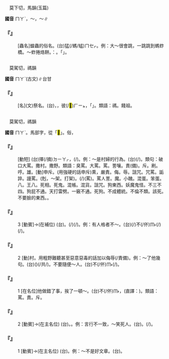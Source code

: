 
=={{ruby|螞|ㄇㄚˋ}}==

　莫下切，馬韻(玉篇)

'''國音''' <rt>ㄇㄚˋ</rt>{{ruby|。|ㄇㄚˇ}}，～{{ruby|蟻|ㄧˇ}}{{ruby|。|ㄇㄚ}}，～{{ruby|螂|ㄌㄤ}}∥

    

==='''『{{ruby|螞|ㄇㄚˋ}}{{ruby|蚱|·ㄓㄚ}}』'''===
: [蟲名]蝗蟲的俗名。(台){{ruby|草|ㄘㄠˋ}}猛(/螞/蜢)<rt>ㄇㆤㆷ</rt>{{ruby|公|ㄍㄤ}}。例：大～很會跳，一跳跳到螞蚱橋。～蚱捲烙餅。{{ruby|按|ㄢ˪}}：{{ruby|台|ㄉㄞˊ}}{{ruby|灣|ㄨㄢˊ}}{{ruby|用|ㄧㆲ˫}}{{ruby|肚|ㄉㆦ˫}}{{ruby|猴|ㄍㄠˊ}}{{ruby|代|ㄉㄞ˫}}{{ruby|替|ㄊㄨㆤ˪}}{{ruby|/|ㄊㆤ˪}}。{{ruby|捻|ㄌㄧㆰ˪}}{{ruby|頭|ㄊㄠˊ}}{{ruby|裝|ㄗㆭ}}{{ruby|入|ㆢㄧㆴ ͘}}{{ruby|/|ㄌㄧㆴ}}「{{ruby|蕃|ㄏㄢ}}{{ruby|藷|ㄐㄧˊ}}」{{ruby|煎|ㄐㆪ˪}}{{ruby|油|ㄧㄨˊ}}。
    

=={{ruby|禡|ㄇㄚˋ}}==

　莫駕切，禡韻

'''國音''' <rt>ㄇㄚˋ</rt>(古文)∥台甘

    

==='''『{{ruby|禡|ㄇㄚˋ}}』'''===
: [名](文)祭名。(台){{ruby|古|ㄍㆦˋ}}{{ruby|早|ㄗㄚˋ}}{{ruby|出|ㄘㄨㆵ}}{{ruby|兵|ㄅㄧㄥ}}，{{ruby|每|ㄇㄨㄧˋ}}{{ruby|到|ㄍㄠ˪}}{{ruby|一|ㄐㄧㆵ ͘}}{{ruby|個|ㆤˊ}}{{ruby|所|ㄙㆦˋ}}{{ruby|在|ㄗㄞ˫}}，{{ruby|著|ㄉㄧㄜㆷ ͘}}{{ruby|祭|ㄗㆤ˪}}{{ruby|拜|ㄅㄞ˪}}彼(/<mark>&#xf8fbe;</mark>)<rt>ㄏㄧㆵ</rt>{{ruby|地|ㄉㄨㆤ˫}}{{ruby|/|ㄉㆤ˫}}{{ruby|方|ㄏㆭ}}{{ruby|丌|ㆤ}}{{ruby|神|ㄒㄧㄣˊ}}，{{ruby|叫|ㄍㄧㄜ˪}}{{ruby|作|ㄗㄜ˪}}「{{ruby|禡|ㄇㄚ˫}}」。類語：禡。餞祖。
    

=={{ruby|罵|ㄇㄚˋ}}==

　莫駕切，禡韻

'''國音''' <rt>ㄇㄚˋ</rt>。馬部字，從「<mark>&#xf90bb;</mark>」。俗，

    

==='''『{{ruby|罵|ㄇㄚˋ}}{{ruby|街|ㄐㄧㄝ}}』'''===
: [動短] (台){{ruby|無|ㆠㄜˊ}}擇(/摘)<rt>ㄉㄧㄚㆷ</rt>{{ruby|人|ㄌㄤˊ}}{{ruby|名|ㄇㄧㄚˊ}}，{{ruby|站|ㄉㄧㆰ˪}}{{ruby|街|ㄍㄨㆤ}}{{ruby|/|ㄍㆤ}}{{ruby|面|ㆠㄧㄣ˫}}(/{{ruby|向|ㄏㄧㆲ˪}}{{ruby|眾|ㄐㄧㄥ˪}}{{ruby|人|ㄌㄤˊ}}){{ruby|烏|ㆦ}}{{ruby|白|ㄅㆤㆷ ͘}}{{ruby|罵|ㄇㄚ˫}}{{ruby|/|ㄇㆤ˫}}{{ruby|人|ㄌㄤ˪}}。例：～是村婦的行為。(台){{ruby|野|ㄧㄚˋ}}{{ruby|查|ㄗㄚ}}{{ruby|某|ㆠㆦˋ}}{{ruby|即|ㄐㄧㄚㆷ}}{{ruby|烏|ㆦ}}{{ruby|白|ㄅㆤㆷ ͘}}{{ruby|罵|ㄇㄚ˫}}{{ruby|/|ㄇㆤ˫}}{{ruby|人|ㄌㄤˊ}}(/{{ruby|濫|ㄌㆰ˫}}{{ruby|糝|ㄙㆰˋ}}{{ruby|罵|ㄇㄚ˫}}{{ruby|/|ㄇㆤ˫}})。類句：破口大罵。撒村。撒野。類語：臭罵。大罵。罵。詈嚷。責(備)。斥。刷。哼。雄。{{ruby|澎|ㄅㄥˊ}}[動]申斥。(用強硬的話申斥)熏，嚴責。侮。辱。詛咒。咒罵。詬誶。謾罵。{{ruby|讟|ㄉㄨˊ}}(剋，～架。打架)。{{ruby|克|ㄎㄛˊ}}(/{{ruby|搕|ㄎㄜˊ}})(罵)。罵人詈。{{ruby|么|ㄧㄠ}}魔。小醜。混蛋。笨蛋。{{ruby|忘|ㄨㄤˊ}}八。王八。死相。死鬼。混帳。混貨。詛咒。狗東西。妖魔鬼怪。不三不四。狗屁不通。天打雷劈。一竅不通。死狗。不成體統。不倫不類。該死。不要臉的東西。{{ruby|鑞|ㄌㄚˋ}}{{ruby|鎗|ㄑㄧㄤ}}{{ruby|頭|ㄊㄡˊ}}。
    

==='''『{{ruby|罵|ㄇㄚˋ}}{{ruby|題|ㄊㄧˊ}}』'''===
:3  [動賓]→(在補位) (台){{ruby|行|ㄏㄧㄥˊ}}{{ruby|為|ㄨㄧˊ}}{{ruby|合|ㄍㄚㆴ}}{{ruby|身|ㄒㄧㄣ}}{{ruby|分|ㄏㄨㄣ˫}}{{ruby|無|ㆠㄜˊ}}{{ruby|一|ㄧㆵ}}{{ruby|致|ㄉㄧ˪}}。{{ruby|做|ㄗㄨㆤ˪}}{{ruby|/|ㄗㄜ˪}}{{ruby|無|ㆠㄜˊ}}{{ruby|合|ㄏㄚㆷ ͘}}{{ruby|身|ㄒㄧㄣ}}{{ruby|分|ㄏㄨㄣ˫}}{{ruby|丌|ㆤ}}{{ruby|載|ㄉㄞ˫}}(/{{ruby|戴|ㄉㄞ˪}}){{ruby|事|ㄐㄧ˪}}(/{{ruby|事|ㄉㄞ˫}}{{ruby|情|ㄐㄧ˪}})。例：有人格者不～。(台){{ruby|人|ㆢㄧㄣˊ}}{{ruby|/|ㄌㄧㄣˊ}}{{ruby|格|ㄍㆤㆷ}}{{ruby|者|ㄐㄧㄚˋ}}(/{{ruby|有|ㄨ˫}}{{ruby|身|ㄒㄧㄣ}}{{ruby|分|ㄏㄨㄣ˫}}{{ruby|丌|ㆤ}}{{ruby|人|ㄌㄤˊ}})不(/伓)<rt>ㆬ˫</rt>{{ruby|通|ㄊㄤ}}{{ruby|做|ㄗㄨㆤ˪}}{{ruby|/|ㄗㄜ˪}}{{ruby|出|ㄘㄨㆵ}}{{ruby|落|ㄌㄚㆶ}}{{ruby|<mark>&#xf9265;</mark>|ㄙㄨㄧ}}{{ruby|丌|ㆤ}}{{ruby|載|ㄉㄞ˫}}(/{{ruby|戴|ㄉㄞ˪}}){{ruby|事|ㄐㄧ˪}}(/{{ruby|事|ㄉㄞ˫}}{{ruby|情|ㄐㄧ˪}})。
    

==='''『{{ruby|罵|ㄇㄚˋ}}』'''===
:2  [動]村。用粗野難聽甚至惡意惡毒的話加以侮辱(/責備)。例：～了他幾句。(台)({{ruby|我|ㆣㄨㄚˋ}}){{ruby|有|ㄨ˫}}{{ruby|罵|ㄇㄚ˫}}{{ruby|/|ㄇㆤ˫}}{{ruby|伊|ㄧ}}{{ruby|幾|ㄍㄨㄧˋ}}{{ruby|句|ㄍㄨ˪}}{{ruby|仔|ㄚ}}(/共/{{ruby|加|ㄍㄚ˫}}{{ruby|罵|ㄇㄚ˫}}{{ruby|/|ㄇㆤ˫}}{{ruby|幾|ㄍㄨㄧˋ}}{{ruby|句|ㄍㄨ˪}}{{ruby|仔|ㄚ}})。不要隨便～人。(台)不(/伓)<rt>ㆬ˫</rt>{{ruby|通|ㄊㄤ}}{{ruby|濫|ㄌㆰ˫}}{{ruby|糝|ㄙㆰˋ}}(/{{ruby|烏|ㆦ}}{{ruby|白|ㄅㆤㆷ ͘}}){{ruby|罵|ㄇㄚ˫}}{{ruby|/|ㄇㆤ˫}}{{ruby|人|·ㄌㄤˊ}}。
    

==='''『{{ruby|罵|ㄇㄚˋ}}』'''===
:1  [在名位]他做錯了事，挨了一頓～。(台){{ruby|伊|ㄧ}}{{ruby|做|ㄗㄨㆤ˪}}{{ruby|/|ㄗㄜ˪}}{{ruby|了|ㄌㄧㄠˋ}}不(/伓)<rt>ㆬ˫</rt>{{ruby|著|ㄉㄧㄜㆷ ͘}}，{{ruby|付|ㄏㆦ˫}}{{ruby|人|ㄌㄤˊ}}{{ruby|罵|ㄇㄚ˫}}{{ruby|/|ㄇㆤ˫}}{{ruby|<mark>&#xffa42;</mark>|ㄍㄚㆷ}}{{ruby|<mark>&#xffa49;</mark>|ㆠㆤㆷ}}{{ruby|/|ㆠㄨㆤㆷ}}{{ruby|死|ㄒㄧˋ}}{{ruby|去|ㄎㄧ˪}}(直譯：{{ruby|罵|ㄇㄚ˫}}{{ruby|/|ㄇㆤ˫}}{{ruby|一|ㄐㄧㆵ ͘}}{{ruby|睏|ㄎㄨㄣ˪}})。類語：罵。責。斥。
    

==='''『{{ruby|罵|ㄇㄚˋ}}{{ruby|題|ㄊㄧˊ}}』'''===
:2  [動賓]→(在主名位) (台){{ruby|行|ㄏㄧㄥˊ}}{{ruby|為|ㄨㄧˊ}}{{ruby|合|ㄍㄚㆴ}}{{ruby|言|ㆣㄧㄢˊ}}{{ruby|論|ㄌㄨㄣ˫}}{{ruby|主|ㄗㄨˋ}}{{ruby|張|ㄉㄧㆧ}}{{ruby|/|ㄉㄧㆫ}}{{ruby|相|ㄒㄧㄜ}}{{ruby|/|ㄙㆩ}}{{ruby|反|ㄏㄨㄢˋ}}。{{ruby|所|ㄙㆦˋ}}{{ruby|講|ㄍㆲˋ}}{{ruby|合|ㄍㄚㆴ}}{{ruby|所|ㄙㆦˋ}}{{ruby|做|ㄗㄨㆤ˪}}{{ruby|/|ㄗㄜ˪}}{{ruby|無|ㆠㄜˊ}}{{ruby|一|ㄧㆵ}}{{ruby|致|ㄉㄧ˪}}。例：言行不一致，～笑死人。(台){{ruby|乾|ㄍㄢ}}{{ruby|礁|ㄉㄚ}}{{ruby|怙|ㄍㆦ˫}}{{ruby|一|ㄐㄧㆵ ͘}}{{ruby|枝|ㄍㄧ}}{{ruby|嘴|ㄘㄨㄧ˪}}。{{ruby|會|ㄨㆤ˫}}{{ruby|/|ㆤ˫}}{{ruby|講|ㄍㆲˋ}}{{ruby|<mark>&#xffa45;</mark>|ㄅㆤ˫}}{{ruby|/|ㆠㄨㆤ˫}}{{ruby|做|ㄗㄨㆤ˪}}{{ruby|/|ㄗㄜ˪}}(/{{ruby|實|ㄒㄧㆵ ͘}}{{ruby|行|ㄏㄧㄥˊ}})。
    

==='''『{{ruby|罵|ㄇㄚˋ}}{{ruby|題|ㄊㄧˊ}}』'''===
:1  [動賓]→(在主名位) (台){{ruby|文|ㆠㄨㄣˊ}}{{ruby|章|ㄐㄧㆲ}}{{ruby|/|ㄐㄧㆧ}}{{ruby|做|ㄗㄨㆤ˪}}{{ruby|/|ㄗㄜ˪}}{{ruby|了|ㄌㄧㄠˋ}}{{ruby|無|ㆠㄜˊ}}{{ruby|合|ㄏㄚㆷ ͘}}{{ruby|題|ㄉㄨㆤˊ}}{{ruby|/|ㄉㆤˊ}}{{ruby|目|ㆠㆦㆶ ͘}}{{ruby|丌|ㆤ}}{{ruby|意|ㄧ˪}}{{ruby|思|ㄙㄨ˪}}。例：～不是好文章。(台){{ruby|合|ㄍㄚㆴ}}{{ruby|題|ㄉㄨㆤˊ}}{{ruby|/|ㄉㆤˊ}}{{ruby|旨|ㄐㄧˋ}}{{ruby|相|ㄒㄧㆲ}}{{ruby|違|ㄨㄧˊ}}{{ruby|背|ㄅㄨㆤ˫}}{{ruby|丌|ㆤ}}{{ruby|作|ㄗㆦㆶ}}{{ruby|文|ㆠㄨㄣˊ}}{{ruby|無|ㆠㄜˊ}}{{ruby|好|ㄏㄜˋ}}。
    
